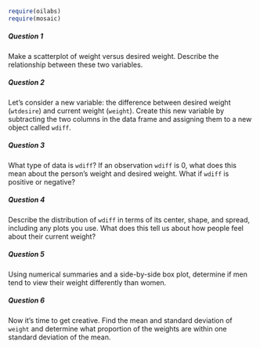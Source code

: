 ```r
require(oilabs)
require(mosaic)
```


##### Question 1

Make a scatterplot of weight versus desired weight. Describe the relationship between these two variables.

##### Question 2

Let's consider a new variable: the difference between desired weight (`wtdesire`) and current weight (`weight`). Create this new variable by subtracting the two columns in the data frame and assigning them to a new object called `wdiff`.

##### Question 3

What type of data is `wdiff`? If an observation `wdiff` is 0, what does this mean about the person's weight and desired weight. What if `wdiff` is positive or negative?

##### Question 4

Describe the distribution of `wdiff` in terms of its center, shape, and spread, including any plots you use. What does this tell us about how people feel about their current weight?

##### Question 5

Using numerical summaries and a side-by-side box plot, determine if men tend to view their weight differently than women.

##### Question 6

Now it's time to get creative. Find the mean and standard deviation of `weight` and determine what proportion of the weights are within one standard deviation of the mean.
